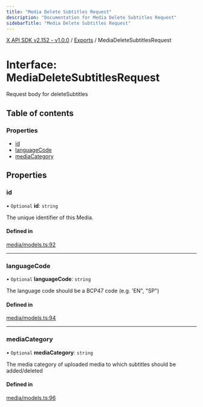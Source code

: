 ```yaml
---
title: "Media Delete Subtitles Request"
description: "Documentation for Media Delete Subtitles Request"
sidebarTitle: "Media Delete Subtitles Request"
---
```


[X API SDK v2.152 - v1.0.0](../README.md) / [Exports](../modules.md) / MediaDeleteSubtitlesRequest

# Interface: MediaDeleteSubtitlesRequest

Request body for deleteSubtitles

## Table of contents

### Properties

- [id](MediaDeleteSubtitlesRequest.md#id)
- [languageCode](MediaDeleteSubtitlesRequest.md#languagecode)
- [mediaCategory](MediaDeleteSubtitlesRequest.md#mediacategory)

## Properties

### id

• `Optional` **id**: `string`

The unique identifier of this Media.

#### Defined in

[media/models.ts:92](https://github.com/xdevplatform/xdk/blob/ad4172ef5f68f089e0f077a190b271016dd35bf7/xdk/typescript/src/media/models.ts#L92)

___

### languageCode

• `Optional` **languageCode**: `string`

The language code should be a BCP47 code (e.g. 'EN", "SP")

#### Defined in

[media/models.ts:94](https://github.com/xdevplatform/xdk/blob/ad4172ef5f68f089e0f077a190b271016dd35bf7/xdk/typescript/src/media/models.ts#L94)

___

### mediaCategory

• `Optional` **mediaCategory**: `string`

The media category of uploaded media to which subtitles should be added/deleted

#### Defined in

[media/models.ts:96](https://github.com/xdevplatform/xdk/blob/ad4172ef5f68f089e0f077a190b271016dd35bf7/xdk/typescript/src/media/models.ts#L96)
